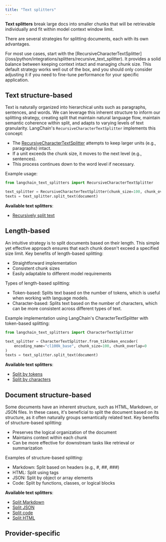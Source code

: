 ```yaml
---
title: "Text splitters"
---
```


**Text splitters** break large docs into smaller chunks that will be retrievable individually and fit within model context window limit.

There are several strategies for splitting documents, each with its own advantages.

<Tip>
For most use cases, start with the [RecursiveCharacterTextSplitter](/oss/python/integrations/splitters/recursive_text_splitter). It provides a solid balance between keeping context intact and managing chunk size. This default strategy works well out of the box, and you should only consider adjusting it if you need to fine-tune performance for your specific application.
</Tip>

## Text structure-based
Text is naturally organized into hierarchical units such as paragraphs, sentences, and words. We can leverage this inherent structure to inform our splitting strategy, creating split that maintain natural language flow, maintain semantic coherence within split, and adapts to varying levels of text granularity. LangChain's `RecursiveCharacterTextSplitter` implements this concept:

- The [RecursiveCharacterTextSplitter](/oss/python/integrations/splitters/recursive_text_splitter) attempts to keep larger units (e.g., paragraphs) intact.
- If a unit exceeds the chunk size, it moves to the next level (e.g., sentences).
- This process continues down to the word level if necessary.

Example usage:

```python
from langchain_text_splitters import RecursiveCharacterTextSplitter

text_splitter = RecursiveCharacterTextSplitter(chunk_size=100, chunk_overlap=0)
texts = text_splitter.split_text(document)
```

**Available text splitters**:
- [Recursively split text](/oss/python/integrations/splitters/recursive_text_splitter)

## Length-based

An intuitive strategy is to split documents based on their length. This simple yet effective approach ensures that each chunk doesn't exceed a specified size limit. Key benefits of length-based splitting:

- Straightforward implementation
- Consistent chunk sizes
- Easily adaptable to different model requirements

Types of length-based splitting:

- Token-based: Splits text based on the number of tokens, which is useful when working with language models.
- Character-based: Splits text based on the number of characters, which can be more consistent across different types of text.

Example implementation using LangChain's CharacterTextSplitter with token-based splitting:

```python
from langchain_text_splitters import CharacterTextSplitter

text_splitter = CharacterTextSplitter.from_tiktoken_encoder(
    encoding_name="cl100k_base", chunk_size=100, chunk_overlap=0
)
texts = text_splitter.split_text(document)
```

**Available text splitters**:
- [Split by tokens](/oss/python/integrations/splitters/split_by_token)
- [Split by characters](/oss/python/integrations/splitters/character_text_splitter)

## Document structure-based

Some documents have an inherent structure, such as HTML, Markdown, or JSON files. In these cases, it's beneficial to split the document based on its structure, as it often naturally groups semantically related text. Key benefits of structure-based splitting:

- Preserves the logical organization of the document
- Maintains context within each chunk
- Can be more effective for downstream tasks like retrieval or summarization

Examples of structure-based splitting:

- Markdown: Split based on headers (e.g., #, ##, ###)
- HTML: Split using tags
- JSON: Split by object or array elements
- Code: Split by functions, classes, or logical blocks

**Available text splitters**:
- [Split Markdown](/oss/python/integrations/splitters/markdown_header_metadata_splitter)
- [Split JSON](/oss/python/integrations/splitters/recursive_json_splitter)
- [Split code](/oss/python/integrations/splitters/code_splitter)
- [Split HTML](/oss/python/integrations/splitters/split_html)

## Provider-specific

<Columns cols={3}>
<Card title="WRITER" icon="link" href="/oss/python/integrations/splitters/writer" arrow="true" cta="View guide" />
</Columns>
